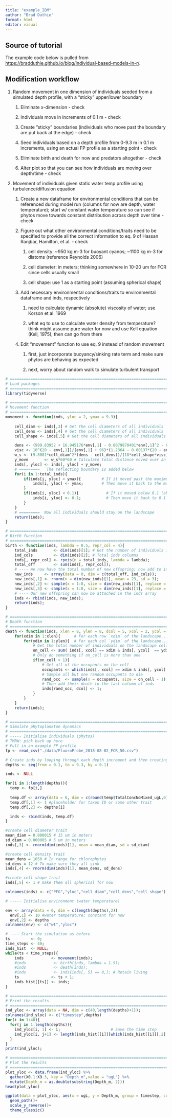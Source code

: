 ```yaml
---
title: "example_IBM"
author: "Brad Duthie"
format: html
editor: visual
---
```


## Source of tutorial

The example code below is pulled from <https://bradduthie.github.io/blog/individual-based-models-in-r/>.

## Modification workflow

1.  Random movement in one dimension of individuals seeded from a simulated depth profile, with a "sticky" upper/lower boundary
    1.  Eliminate x-dimension - check

    2.  Individuals move in increments of 0.1 m - check

    3.  Create "sticky" boundaries (individuals who move past the boundary are put back at the edge) - check

    4.  Seed individuals based on a depth profile from 0-9.3 m in 0.1 m increments, using an actual FP profile as a starting point - check

    5.  Eliminate birth and death for now and predators altogether - check

    6.  Alter plot so that you can see how individuals are moving over depth/time - check
2.  Movement of individuals given static water temp profile using turbulence/diffusion equation
    1.  Create a new dataframe for environmental conditions that can be referenced during model run (columns for now are depth, water temperature); start w/ constant water temperature so can see if phytos move towards constant distribution across depth over time - check

    2.  Figure out what other environmental conditions/traits need to be specified to provide all the correct information to eq. 9 of Hassan Ranjbar, Hamilton, et al. - check

        1.  cell density: \~950 kg m-3 for buoyant cyanos; \~1100 kg m-3 for diatoms (reference Reynolds 2006)

        2.  cell diameter: in meters; thinking somewhere in 10-20 um for FCR since cells usually small

        3.  cell shape: use 1 as a starting point (assuming spherical shape)

    3.  Add necessary environmental conditions/traits to environmental dataframe and inds, respectively

        1.  need to calculate dynamic (absolute) viscosity of water; use Korson et al. 1969

        2.  what eq to use to calculate water density from temperature? think might assume pure water for now and use Kell equation (Kell, 1975), then can go from there

    4.  Edit "movement" function to use eq. 9 instead of random movement

        1.  first, just incorporate buoyancy/sinking rate term and make sure phytos are behaving as expected

        2.  next, worry about random walk to simulate turbulent transport

```r
# =============================================================================
# Load packages
# =============================================================================
library(tidyverse)

# =============================================================================
# Movement function
# =============================================================================
movement <- function(inds, yloc = 2, ymax = 9.3){
  
    cell_diam <- inds[,3] # Get the cell diameters of all individuals
    cell_dens <- inds[,4] # Get the cell diameters of all individuals
    cell_shape <- inds[,5] # Get the cell diameters of all individuals

    dens <- (999.83952 + 16.945176*env[,1] - 0.0079870401*env[,1]^2 - 0.000046170461*env[,1]^3 + 0.00000010556302*env[,1]^4 - 0.00000000028054253*env[,1]^5) / (1 + 0.016879850*env[,1]) #Kell equation for water density (Kell, 1975)
    visc <- 10^(20 - env[,1])/(env[,1] + 96)*(1.2364 - 0.00137*(20 - env[,1]) + 0.0000057*(20 - env[,1])^2) #this actually calculates the ratio of viscosity at target temp/viscosity at 20 degrees C, but viscosity at 20 degrees C is ~ 1
    w_s <- (9.8081*cell_diam^2*(dens - cell_dens))/(18*cell_shape*visc) # Define the velocity given cell diameter
    y_move       <- w_s*60*60 # Calculate total distance moved over an hour
    inds[, yloc] <- inds[, yloc] + y_move;
    # =========   The reflecting boundary is added below
    for(i in 1:total_inds){ 
        if(inds[i, yloc] > ymax){         # If it moved past the maximum depth
            inds[i, yloc] <- ymax;        # Then move it back to the maximum depth
        }
        if(inds[i, yloc] < 0.1){            # If it moved below 0.1 (above surface)
            inds[i, yloc] <- 0.1;           # Then move it back to 0.1 (surface)
        }
    } 
    # =========  Now all individuals should stay on the landscape
    return(inds);
}

# =============================================================================
# Birth function
# =============================================================================
birth <- function(inds, lambda = 0.5, repr_col = 4){
    total_inds       <- dim(inds)[1]; # Get the number of individuals in inds
    ind_cols         <- dim(inds)[2]; # Total inds columns
    inds[, repr_col] <- rpois(n = total_inds, lambda = lambda); 
    total_off        <- sum(inds[, repr_col]);
    # ---- We now have the total number of new offspring; now add to inds
    new_inds     <- array(data = 0, dim = c(total_off, ind_cols));
    new_inds[,1] <- rnorm(n = dim(new_inds)[1], mean = 23, sd = 3);
    new_inds[,2] <- sample(x = 1:8, size = dim(new_inds)[1], replace = TRUE);
    new_inds[,3] <- sample(x = 1:8, size = dim(new_inds)[1], replace = TRUE);
    # ---- Our new offspring can now be attached in the inds array
    inds <- rbind(inds, new_inds);
    return(inds);
}

# =============================================================================
# Death function
# =============================================================================
death <- function(inds, xlen = 8, ylen = 8, dcol = 5, xcol = 2, ycol = 3){
    for(xdim in 1:xlen){      # For each row `xdim` of the landscape...
        for(ydim in 1:ylen){  # For each col `ydim` of the landscape...
            # Get the total number of individuals on the landscape cell
            on_cell <- sum( inds[, xcol] == xdim & inds[, ycol]  == ydim);
            # Only do something if on_cell is more than one
            if(on_cell > 1){
                # Get all of the occupants on the cell
                occupants <- which(inds[, xcol] == xdim & inds[, ycol] == ydim);
                # Sample all but one random occupants to die
                rand_occ  <- sample(x = occupants, size = on_cell - 1);
                # Then add their death to the last column of inds
                inds[rand_occ, dcol] <- 1;
            }
        }
    }
    return(inds);
}

# =============================================================================
# Simulate phytoplankton dynamics
# =============================================================================
# ----- Initialise individuals (phytos)
# TMRW: pick back up here
# Pull in an example FP profile
fp <- read_csv("./data/FluoroProbe_2018-08-02_FCR_50.csv")

# Create inds by looping through each depth increment and then creating that number of individuals at that depth based on ug/L
depths <- seq(from = 0.1, to = 9.3, by = 0.1)

inds <- NULL

for(i in 1:length(depths)){
  temp <- fp[i,]
  
  temp.df <- array(data = 0, dim = c(round(temp$TotalConcNoMixed_ugL,0),5))
  temp.df[,1] <- 1 #placeholder for taxon ID or some other trait
  temp.df[,2] <- depths[i]

  inds <- rbind(inds, temp.df)
}

#create cell diameter trait
mean_diam = 0.000015 # 15 um in meters
sd_diam = 0.000005 # 5 um in meters
inds[,3] <- rnorm(dim(inds)[1], mean = mean_diam, sd = sd_diam)

#create cell density trait
mean_dens = 1050 # In range for chlorophytes
sd_dens = 12 # To make sure they all sink
inds[,4] <- rnorm(dim(inds)[1], mean_dens, sd_dens)

#create cell shape trait
inds[,5] <- 1 # make them all spherical for now

colnames(inds) <- c("PFG","yloc","cell_diam","cell_dens","cell_shape")

# ----- Initialise environment (water temperature)

env <- array(data = 0, dim = c(length(depths),2))
  env[,1] <- 10 #water temperature; constant for now
  env[,2] <- depths
colnames(env) <- c("wt","yloc")

# ---- Start the simulation as before
ts         <- 0;
time_steps <- 40;
inds_hist  <- NULL;
while(ts < time_steps){
    inds            <- movement(inds); 
    #inds            <- birth(inds, lambda = 1.5);
    #inds            <- death(inds);
    #inds            <- inds[inds[, 5] == 0,]; # Retain living
    ts              <- ts + 1; 
    inds_hist[[ts]] <- inds;
}

# =============================================================================
# Print the results
# =============================================================================
ind_yloc <- array(data = NA, dim = c(40,length(depths)+1));
colnames(ind_yloc) <- c("timestep",depths)
for(i in 1:40){
  for(j in 1:length(depths)){
    ind_yloc[i, 1] <- i;                      # Save the time step
    ind_yloc[i, j+1] <- length(inds_hist[[i]][which(inds_hist[[i]][,2] == depths[j]),1]); # Save the number of individuals at each depth
  }
}
print(ind_yloc);

# =============================================================================
# Plot the results
# =============================================================================
plot_yloc <- data.frame(ind_yloc) %>%
  gather(X0.1:X9.3, key = "Depth_m",value = "ugL") %>%
  mutate(Depth_m = as.double(substring(Depth_m, 2)))
head(plot_yloc)

ggplot(data = plot_yloc, aes(x = ugL, y = Depth_m, group = timestep, color = timestep))+
  geom_path()+
  scale_y_reverse()+
  theme_classic()
```
